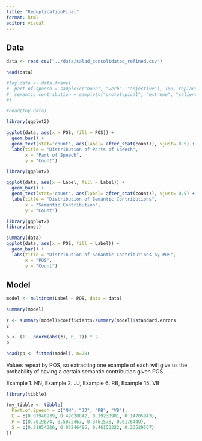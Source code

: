 ```yaml
---
title: "ReduplicationFinal"
format: html
editor: visual
---
```


## Data

```r
data <- read.csv("../data/salad_consolidated_refined.csv")

head(data)
```

```r
#toy.data <- data.frame(
#  part.of.speech = sample(c("noun", "verb", "adjective"), 100, replace = TRUE),
#  semantic.contribution = sample(c("prototypical", "extreme", "salient"), 100, #replace = TRUE)
#)

#head(toy.data)

```

```r
library(ggplot2)

ggplot(data, aes(x = POS, fill = POS)) +
  geom_bar() +
  geom_text(stat='count', aes(label= after_stat(count)), vjust=-0.5) + 
  labs(title = "Distribution of Parts of Speech",
       x = "Part of Speech",
       y = "Count")

```

```r
library(ggplot2)

ggplot(data, aes(x = Label, fill = Label)) +
  geom_bar() +
  geom_text(stat='count', aes(label= after_stat(count)), vjust=-0.5) + 
  labs(title = "Distribution of Semantic Contributions",
       x = "Semantic Contribution",
       y = "Count")

```

```r
library(ggplot2)
library(nnet)

summary(data)
ggplot(data, aes(x = POS, fill = Label)) +
  geom_bar() + 
  labs(title = "Distribution of Semantic Contributions by POS",
       x = "POS",
       y = "Count")


```

## Model

```r
model <- multinom(Label ~ POS, data = data)

summary(model)
```
```r
z <- summary(model)$coefficients/summary(model)$standard.errors
z
```
```r
p <- (1 - pnorm(abs(z), 0, 1)) * 2
p
```

```r
head(pp <- fitted(model), n=20)

```
Values repeat by POS, so extracting one example of each will give us the probability of having a certain semantic contribution given POS.

Example 1: NN, Example 2: JJ, Example 6: RB, Example 15: VB

```r
library(tibble)

(my_tibble <- tibble(
  Part.of.Speech = c("NN", "JJ", "RB", "VB"),
  E = c(0.07946939, 0.42028842, 0.19230901, 0.14705943),
  P = c(0.7019874, 0.5072467, 0.3461578, 0.6176449),
  S = c(0.21854326, 0.07246485, 0.46153322, 0.23529567)
))

```


